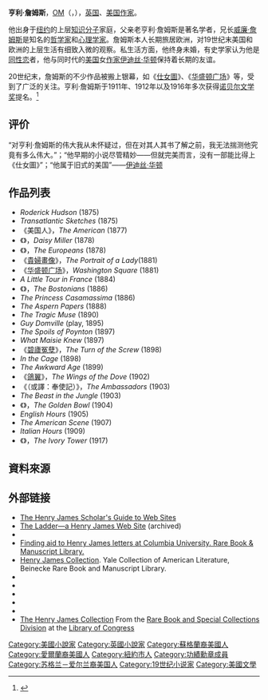 {{Infobox writer
| name          = 亨利·詹姆斯<br>Henry James
| honorific_suffix = {{post-nominals|country=GBR|OM|size=100%}}
| image         = Portrait of Henry James 1913.jpg
| alt           =
| caption       = 
| pseudonym     =
| birth_name    =
| birth_date    = {{birth date|df=yes|1843|4|15}}
| birth_place   = {{USA}}[[紐約州|紐約州]][[紐約|紐約]]
| death_date    = {{death date and age|df=yes|1916|2|28|1843|4|15}}
| death_place   = {{UK}}[[倫敦|倫敦]][[車路士_(倫敦)|-{zh-cn:車路士;zh-tw:切爾西}-]]
| occupation    = [[作家|作家]]
| citizenship   = {{USA}}、{{UK}}
| education     =
| alma_mater    = [[哈佛法學院|哈佛法學院]]
| period        = 1863年–1916年
| genre         =
| subject       =
| movement      =
| notableworks  = 《美國人》<br>《{{le|碧廬冤孽|The Turn of the Screw}}》<br>《[[貴婦畫像|貴婦畫像]]》<br>《{{le|梅西的世界|What Maisie Knew}}》<br>《[[鴿之翼_(小說)|鴿翼]]》<br>《{{le|黛西·米勒|Daisy Miller}}》<br>《大使》<br>《{{le|波士頓人|The Bostonians}}》<br>《[[華盛頓廣場_(小說)|華盛頓廣場]]》
| spouse        =
| partner       =
| children      =
| relatives     = {{le|老亨利·詹姆斯|Henry James Sr.}}（父親）<br>[[威廉·詹姆士|威廉·詹姆斯]]（哥哥）<br>{{le|愛麗絲·詹姆斯|Alice James}}（妹妹）
| awards        =
| signature     = Henry James signature (1907).png
| signature_alt =
| website       =
| portaldisp    =
}}

'''亨利·詹姆斯'''，[[功績勳章_(英國)|OM]]（{{lang-en|'''Henry James'''}}，{{bd|1843年|4月15日|1916年|2月28日}}），[[英国|英国]]、[[美国|美国]][[作家|作家]]。

他出身于[[纽约|纽约]]的上层[[知识分子|知识分子]]家庭，父亲老亨利·詹姆斯是著名学者，兄长[[威廉·詹姆斯|威廉·詹姆斯]]是知名的[[哲学家|哲学家]]和[[心理学家|心理学家]]。詹姆斯本人长期旅居欧洲，对19世纪末美国和欧洲的上层生活有细致入微的观察。私生活方面，他终身未婚，有史学家认为他是[[同性恋|同性恋]]者，他与同时代的[[美国|美国]]女[[作家|作家]][[伊迪丝·华顿|伊迪丝·华顿]]保持着长期的友谊。

20世纪末，詹姆斯的不少作品被搬上银幕，如《[[貴婦畫像|仕女圖]]》、《[[华盛顿广场_(小说)|华盛顿广场]]》等，受到了广泛的关注。亨利·詹姆斯于1911年、1912年以及1916年多次获得[[诺贝尔文学奖|诺贝尔文学奖]]提名。<ref>{{Cite web|title=Nomination Archive|url=https://www.nobelprize.org/|work=NobelPrize.org|accessdate=2019-03-08|language=en-US|archive-date=2017-03-18|archive-url=https://web.archive.org/web/20170318005202/https://www.nobelprize.org/nobel_organizations/nobelmedia/nm_archive/award_ceremonies.html|dead-url=no}}</ref>

== 评价 ==
“对亨利·詹姆斯的伟大我从未怀疑过，但在对其人其书了解之前，我无法揣测他究竟有多么伟大。”；“他早期的小说尽管精妙——但就完美而言，没有一部能比得上《仕女圖》”；“他属于旧式的美国”——[[伊迪丝·华顿|伊迪丝·华顿]]

== 作品列表 ==
* ''Roderick Hudson'' (1875) 
* ''Transatlantic Sketches'' (1875) 
* 《美国人》，''The American'' (1877) 
* 《{{le|黛西·米勒|Daisy Miller}}》，''Daisy Miller'' (1878) 
* 《{{link-en|歐洲人 (小說)|The Europeans|欧洲人}}》，''The Europeans'' (1878) 
* 《[[貴婦畫像|貴婦畫像]]》，''The Portrait of a Lady''(1881) 
* 《[[华盛顿广场_(小说)|华盛顿广场]]》，''Washington Square'' (1881) 
* ''A Little Tour in France'' (1884) 
* 《{{le|波士顿人|The Bostonians}}》，''The Bostonians'' (1886) 
* ''The Princess Casamassima'' (1886) 
* ''The Aspern Papers'' (1888) 
* ''The Tragic Muse'' (1890) 
* ''Guy Domville'' (play, 1895) 
* ''The Spoils of Poynton'' (1897) 
* ''What Maisie Knew'' (1897) 
* 《[[碧芦冤孽|碧廬冤孽]]》，''The Turn of the Screw'' (1898)
* ''In the Cage'' (1898) 
* ''The Awkward Age'' (1899) 
* 《[[鴿翼|鴿翼]]》，''The Wings of the Dove'' (1902) 
* 《{{link-en|大使 (小說)|The Ambassadors}}（或譯：奉使記）》，''The Ambassadors'' (1903) 
* ''The Beast in the Jungle'' (1903) 
* 《{{link-en|金碗|The Golden Bowl}}》，''The Golden Bowl'' (1904) 
* ''English Hours'' (1905) 
* ''The American Scene'' (1907) 
* ''Italian Hours'' (1909)
* 《{{link-en|象牙塔 (小說)|The Ivory Tower|象牙塔}}》，''The Ivory Tower'' (1917)

==資料來源==
{{REFLIST}}

== 外部链接 ==
{{sisterlinks|s=Author:Henry James|commons=Category:Henry James|d=Q170509|b=no|v=no|voy=no|species=no|m=no|mw=no|n=no|wikt=no}}
{{Library resources box}}
* [http://www.newpaltz.edu/~hathaway The Henry James Scholar's Guide to Web Sites] {{Wayback|url=http://www.newpaltz.edu/~hathaway |date=20130204193616 }}
* [https://web.archive.org/web/20131203052901/http://www.henryjames.org.uk/prefaces/ The Ladder—a Henry James Web Site] (archived)
* {{IMDb name|0416556|Henry James}}
* [https://findingaids.library.columbia.edu/ead/nnc-rb/ldpd_4078943 Finding aid to Henry James letters at Columbia University. Rare Book & Manuscript Library.] {{Wayback|url=https://findingaids.library.columbia.edu/ead/nnc-rb/ldpd_4078943 |date=20200811213236 }}
*[[hdl:10079/fa/beinecke.jamesh|Henry James Collection]]. Yale Collection of American Literature, Beinecke Rare Book and Manuscript Library.
* {{Gutenberg author | id=113 | name=Henry James}}
* {{FadedPage|id=James, Henry|name=Henry James|author=yes}}
* {{Internet Archive author |sname=Henry James |sopt=t}}
* {{Librivox author |id=117}}
* {{OL author|id=OL2630682A}}
* [https://www.loc.gov/rr/rarebook/coll/128.html The Henry James Collection] {{Wayback|url=https://www.loc.gov/rr/rarebook/coll/128.html |date=20190828232103 }} From the [https://www.loc.gov/rr/rarebook/ Rare Book and Special Collections Division] {{Wayback|url=https://www.loc.gov/rr/rarebook/ |date=20170506042254 }} at the [[Library_of_Congress|Library of Congress]]

{{DEFAULTSORT: James, Henry}}
[[Category:美國小說家|Category:美國小說家]]
[[Category:英國小說家|Category:英國小說家]]
[[Category:蘇格蘭裔美國人|Category:蘇格蘭裔美國人]]
[[Category:愛爾蘭裔美國人|Category:愛爾蘭裔美國人]]
[[Category:紐約市人|Category:紐約市人]]
[[Category:功績勳章成員|Category:功績勳章成員]]
[[Category:苏格兰－爱尔兰裔美国人|Category:苏格兰－爱尔兰裔美国人]]
[[Category:19世纪小说家|Category:19世纪小说家]]
[[Category:美國文學|Category:美國文學]]